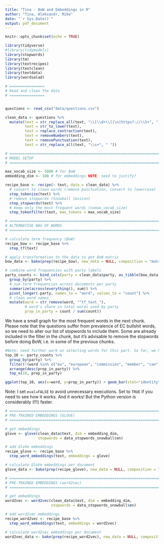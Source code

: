 ---
title: "Tina - BoW and Embeddings in R"
author: "Tina, Aleksandr, Mike"
date: "`r Sys.Date()`"
output: pdf_document
---

```{r setup, include=FALSE}
knitr::opts_chunk$set(echo = TRUE)
```


```{r Tinas_packages, warning=FALSE, message= FALSE}
library(tidyverse)
#library(tidymodels)
library(stopwords)
library(tm)
library(textrecipes)
library(textclean)
library(textdata)
library(wordsalad)

# ================
# Read and clean the data
# ================


questions <- read_csv("data/questions.csv")

clean_data <- questions %>% 
  mutate(text = str_replace_all(text, "\\[\\d+\\]|\n|https?://\\S+", " "),
         text = str_to_lower(text),
         text = replace_contraction(text), 
         text = removeNumbers(text),
         text = removePunctuation(text),
         text = str_replace_all(text, "\\s+", " "))
```

```{R Tinas_recipe}
# ==============================================================================
# MODEL SETUP
# ==============================================================================

max_vocab_size <- 5000 # for BoW
embedding_dim <- 100 # for embeddings NOTE: need to justify? 

recipe_base <- recipe(~ text, data = clean_data) %>%
  # convert to clean words (remove punctuation, convert to lowercase)
  step_tokenize(text) %>%
  # remove stopwords (Snowball lexicon)
  step_stopwords(text) %>% 
  # keep only the most frequent words (n=max_vocab_size)
  step_tokenfilter(text, max_tokens = max_vocab_size) 
```

```{r TinasBoW}
# ==============================================================================
# ALTERNATIVE BAG OF WORDS
# ==============================================================================

# calculate term frequency (BoW)
recipe_bow <- recipe_base %>%
  step_tf(text)

# apply transformation to the data to get BoW matrix
bow_data <- bake(prep(recipe_bow), new_data = NULL, composition = "matrix")

# combine word frequencies with party labels
party_counts <- bind_cols(party = clean_data$party, as_tibble(bow_data)) %>% 
  group_by(party) %>% 
  # sum term frequencies across documents per party
  summarize(across(everything(), sum)) %>% 
  pivot_longer(-party, names_to = "word", values_to = "count") %>% 
  # clean word names
  mutate(word = str_remove(word, "^tf_text_"),
         # word's share in total words used by party
         prop_in_party = count / sum(count))
```

We have a small graph for the most frequent words in the next chunk. Please note that the questions suffer from prevalence of EC bullshit words, so we need to alter our list of stopwords to include them. Some are already included in the filter in the chunk, but it's advisable to remove the stopwords before doing BoW, i.e. in some of the previous chunks. 


```{r BoW - Visualise}

#Note: need further work on selecting words for this part. So far, we have lots of common "policy" words like ensure, rights, submitted 
top_10 <- party_counts %>%
  group_by(party) %>%
  filter(!(word %in% c("eu", "european", "commission", "member", "can", "view", "submitted", "rights", "states", "state", "ensure" ))) %>%
  arrange(desc(prop_in_party)) %>%
  top_n(10, prop_in_party)

ggplot(top_10, aes(x=word, y=prop_in_party)) + geom_bar(stat="identity") + facet_wrap(~party, ncol=2, scales="free") + theme_bw() + coord_flip()
```

Note: I set `eval=FALSE` to avoid unnecessary executions. Set to `TRUE` if you need to see how it works. And it works! But the Python version is considerably (!!!) faster. 

```{r Tinas embeddings, eval=FALSE}
# ==============================================================================
# PRE-TRAINED EMBEDDINGS (GLOVE)
# ==============================================================================

# get embeddings
glove <- glove(clean_data$text, dim = embedding_dim, 
               stopwords = data_stopwords_snowball$en)

# add GloVe embeddings
recipe_glove <- recipe_base %>%
  step_word_embeddings(text, embeddings = glove)

# calculate GloVe embeddings per document
glove_data <- bake(prep(recipe_glove), new_data = NULL, composition = "matrix")

# ==============================================================================
# PRE-TRAINED EMBEDDINGS (word2vec)
# ==============================================================================

# get embeddings
word2vec <- word2vec(clean_data$text, dim = embedding_dim, 
                     stopwords = data_stopwords_snowball$en)

# add word2vec embeddings
recipe_word2vec <- recipe_base %>%
  step_word_embeddings(text, embeddings = word2vec)

# calculate word2vec embeddings per document
word2vec_data <- bake(prep(recipe_word2vec), new_data = NULL, composition = "matrix")
```
